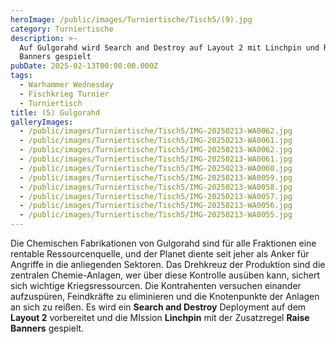 ```yaml
---
heroImage: /public/images/Turniertische/Tisch5/(9).jpg
category: Turniertische
description: >-
  Auf Gulgorahd wird Search and Destroy auf Layout 2 mit Linchpin und Raise
  Banners gespielt
pubDate: 2025-02-13T00:00:00.000Z
tags:
  - Warhammer Wednesday
  - Fischkrieg Turnier
  - Turniertisch
title: (5) Gulgorahd
galleryImages:
  - /public/images/Turniertische/Tisch5/IMG-20250213-WA0062.jpg
  - /public/images/Turniertische/Tisch5/IMG-20250213-WA0061.jpg
  - /public/images/Turniertische/Tisch5/IMG-20250213-WA0062.jpg
  - /public/images/Turniertische/Tisch5/IMG-20250213-WA0061.jpg
  - /public/images/Turniertische/Tisch5/IMG-20250213-WA0060.jpg
  - /public/images/Turniertische/Tisch5/IMG-20250213-WA0059.jpg
  - /public/images/Turniertische/Tisch5/IMG-20250213-WA0058.jpg
  - /public/images/Turniertische/Tisch5/IMG-20250213-WA0057.jpg
  - /public/images/Turniertische/Tisch5/IMG-20250213-WA0056.jpg
  - /public/images/Turniertische/Tisch5/IMG-20250213-WA0055.jpg
---
```


Die Chemischen Fabrikationen von Gulgorahd sind für alle Fraktionen eine rentable Ressourcenquelle, und der Planet diente seit jeher als Anker für Angriffe in die anliegenden Sektoren. Das Drehkreuz der Produktion sind die zentralen Chemie-Anlagen, wer über diese Kontrolle ausüben kann, sichert sich wichtige Kriegsressourcen. Die Kontrahenten versuchen einander aufzuspüren, Feindkräfte zu eliminieren und die Knotenpunkte der Anlagen an sich zu reißen. Es wird ein **Search and Destroy** Deployment auf dem **Layout 2** vorbereitet und die MIssion **Linchpin** mit der Zusatzregel **Raise Banners** gespielt.
